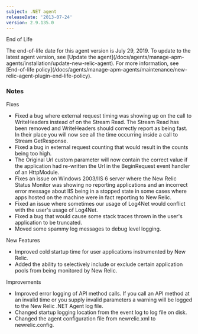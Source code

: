```yaml
---
subject: .NET agent
releaseDate: '2013-07-24'
version: 2.9.135.0
---
```


End of Life

<Callout variant="important">
  The end-of-life date for this agent version is July 29, 2019. To update to the latest agent version, see [Update the agent](/docs/agents/manage-apm-agents/installation/update-new-relic-agent). For more information, see [End-of-life policy](/docs/agents/manage-apm-agents/maintenance/new-relic-agent-plugin-end-life-policy).
</Callout>

### Notes

Fixes

* Fixed a bug where external request timing was showing up on the call to WriteHeaders instead of on the Stream Read. The Stream Read has been removed and WriteHeaders should correctly report as being fast. In their place you will now see all the time occurring inside a call to Stream GetResponse.
* Fixed a bug in external request counting that would result in the counts being too high.
* The Original Url custom parameter will now contain the correct value if the application had re-written the Url in the BeginRequest event handler of an HttpModule.
* Fixes an issue on Windows 2003/IIS 6 server where the New Relic Status Monitor was showing no reporting applications and an incorrect error message about IIS being in a stopped state in some cases where apps hosted on the machine were in fact reporting to New Relic.
* Fixed an issue where sometimes our usage of Log4Net would conflict with the user's usage of Log4Net.
* Fixed a bug that would cause some stack traces thrown in the user's application to be truncated.
* Moved some spammy log messages to debug level logging.

New Features

* Improved cold startup time for user applications instrumented by New Relic.
* Added the ability to selectively include or exclude certain application pools from being monitored by New Relic.

Improvements

* Improved error logging of API method calls. If you call an API method at an invalid time or you supply invalid parameters a warning will be logged to the New Relic .NET Agent log file.
* Changed startup logging location from the event log to log file on disk.
* Changed the agent configuration file from newrelic.xml to newrelic.config.
